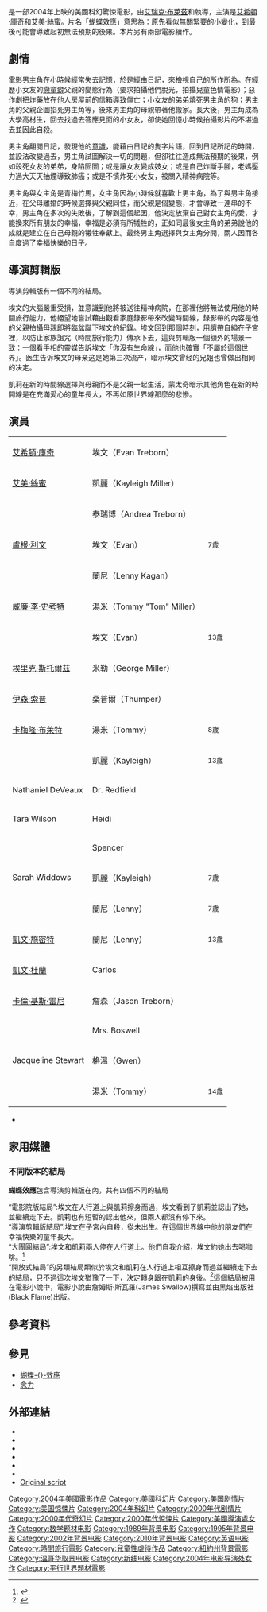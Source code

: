 {{expand|time=2014-04-15T07:48:07+00:00}}
{{noteTA
|G1=Show
|G2=Movie
|T=zh:連鎖蝶變;zh-hans:蝴蝶效应 (电影);zh-hk:連鎖蝶變;zh-tw:蝴蝶效應 (電影);
|1=zh:連鎖蝶變;zh-hans:蝴蝶效应;zh-hk:連鎖蝶變;zh-tw:蝴蝶效應;
|2=zh:艾斯頓·傑查;zh-hk:艾斯頓·傑查;zh-tw:艾希頓·庫奇;zh-cn:阿什顿·库彻; 
|3=zh:艾美·絲蜜;zh-hk:艾美·絲蜜;zh-tw:艾咪·史瑪特;zh-cn:艾米·斯马特;
}}
{{Otheruses|蝴蝶效應 (消歧義)}}
{{Infobox film
| name           = 連鎖蝶變
| original_name  = ''The Butterfly Effect''
| image          = Butterfly Effect movie.jpg
| caption        = 
| director       = [[艾瑞克·布萊茲|艾瑞克·布萊茲]]<br />{{link-en|J·麥基·古柏|J. Mackye Gruber}}
| producer       = {{ubl|Anthony Rhulen|{{link-en|克里斯·班德|Chris Bender (film producer)}}|[[艾希頓·庫奇|艾希頓·庫奇]]|{{link-en|J·C·史賓克|J. C. Spink}}|A.J. Dix}}
| writer         = 艾瑞克·布萊茲<br />J·麥基·古柏
| starring       = {{ubl|[[艾希頓·庫奇|艾希頓·庫奇]]|{{link-en|瑪露娜·華特斯|Melora Walters}}|[[艾美·絲蜜|艾美·絲蜜]]|{{link-en|艾登·韓森|Elden Henson}}|[[威廉·李·史考特|威廉·李·史考特]]|[[埃里克·斯托爾茲|埃里克·斯托爾茲]]|[[卡梅隆·布萊特|卡梅隆·布萊特]]|[[伊森·索普|伊森·索普]]|[[盧根·利文|盧根·利文]]|{{link-en|約翰·派屈克·阿默多利|John Patrick Amedori}}}}
| music          = {{link-en|麥可·蘇比|Michael Suby}}
| cinematography = {{link-en|馬修·F·昂納蒂|Matthew F. Leonetti}}
| editing        = Peter Amundson
| studio         = FilmEngine<br />BenderSpink<br />{{link-en|Katalyst Media|Katalyst Media}}
| distributor    = [[新線影業|新線影業]]
| released       = {{Start date|2004|1|23}}
| runtime        = 119分鐘
| country        = {{美國電影產地}}
| language       = 英語
| budget         = $13,000,000
| gross          = $96,060,858
| followed_by    = '''[[蝴蝶效應2|蝴蝶效應2]]''' ''{{link-en|蝴蝶效應2|The Butterfly Effect 2|The Butterfly Effect 2}}'' (2006)<br />'''[[蝴蝶效應3:啟示|蝴蝶效應3:啟示]]'''{{link-en|蝴蝶效應3:啟示|The Butterfly Effect 2|The Butterfly Effect 3: Revelations}} (2009)
| cn_name = 蝴蝶效应
| hk_name = 連鎖蝶變
| tw_name = 蝴蝶效應
}}

{{作品名稱|name=''The Butterfly Effect''|hk=連鎖蝶變|tw=蝴蝶效應|equiv-cn=tw}}是一部2004年上映的美國科幻驚悚電影，由[[艾瑞克·布萊茲|艾瑞克·布萊茲]]和{{link-en|J·麥基·古柏|J. Mackye Gruber}}執導，主演是[[艾希頓·庫奇|艾希頓·庫奇]]和[[艾美·絲蜜|艾美·絲蜜]]。片名「[[蝴蝶效應|蝴蝶效應]]」意思為：原先看似無關緊要的小變化，到最後可能會導致起初無法預期的後果。本片另有兩部電影續作。

==劇情==
電影男主角在小時候經常失去記憶，於是經由日記，來檢視自己的所作所為。在經歷小女友的[[戀童癖|戀童癖]]父親的變態行為（要求拍攝他們脫光，拍攝兒童色情電影）；惡作劇把炸藥放在他人房屋前的信箱導致傷亡；小女友的弟弟燒死男主角的狗；男主角的父親企圖掐死男主角等，後來男主角的母親帶著他搬家。長大後，男主角成為大學高材生，回去找過去答應見面的小女友，卻使她回憶小時候拍攝影片的不堪過去並因此自殺。

男主角翻閱日記，發現他的[[意識|意識]]，能藉由日記的隻字片語，回到日記所記的時間，並設法改變過去，男主角試圖解決一切的問題，但卻往往造成無法預期的後果，例如殺死女友的弟弟，身陷囹圄；或是讓女友變成妓女；或是自己炸斷手腳，老媽壓力過大天天抽煙導致肺癌；或是不慎炸死小女友，被關入精神病院等。

男主角與女主角是青梅竹馬，女主角因為小時候就喜歡上男主角，為了與男主角接近，在父母離婚的時候選擇與父親同住，而父親是個變態，才會導致一連串的不幸，男主角在多次的失敗後，了解到這個起因，他決定放棄自己對女主角的愛，才能換來所有朋友的幸福，幸福是必須有所犧牲的，正如同最後女主角的弟弟說他的成就是建立在自己母親的犧牲奉獻上。最终男主角選擇與女主角分開，兩人因而各自度過了幸福快樂的日子。

==導演剪輯版==
導演剪輯版有一個不同的結局。

埃文的大腦嚴重受損，並意識到他將被送往精神病院，在那裡他將無法使用他的時間旅行能力，他絕望地嘗試藉由觀看家庭錄影帶來改變時間線，錄影帶的內容是他的父親拍攝母親即將臨盆誕下埃文的紀錄。埃文回到那個時刻，用[[臍帶|臍帶]][[自縊|自縊]]在子宮裡，以防止家族詛咒（時間旅行能力）傳承下去，這與剪輯版一個額外的場景一致：一個看手相的靈媒告訴埃文「你沒有生命線」，而他也確實「不屬於這個世界」。医生告诉埃文的母亲这是她第三次流产，暗示埃文曾经的兄姐也曾做出相同的决定。

凱莉在新的時間線選擇與母親而不是父親一起生活，蒙太奇暗示其他角色在新的時間線是在充滿愛心的童年長大，不再如原世界線那麼的悲慘。

== 演員 ==
{| class="wikitable"
|+
|[[艾希頓·庫奇|艾希頓·庫奇]]
|埃文（Evan Treborn）
|
|-
|[[艾美·絲蜜|艾美·絲蜜]]
|凱麗（Kayleigh Miller）
|
|-
|{{link-en|瑪露娜·華特斯|Melora Walters}}
|泰瑞博（Andrea Treborn）
|
|-
|[[盧根·利文|盧根·利文]]
|埃文（Evan）
|<small>7歲</small>
|-
|{{link-en|艾登·韓森|Elden Henson}}
|蘭尼（Lenny Kagan）
|
|-
|[[威廉·李·史考特|威廉·李·史考特]]
|湯米（Tommy "Tom" Miller）
|
|-
|{{link-en|約翰·派屈克·阿默多利|John Patrick Amedori}}
|埃文（Evan）
|<small>13歲</small>
|-
|[[埃里克·斯托爾茲|埃里克·斯托爾茲]]
|米勒（George Miller）
|
|-
|[[伊森·索普|伊森·索普]]
|桑普爾（Thumper）
|
|-
|[[卡梅隆·布萊特|卡梅隆·布萊特]]
|湯米（Tommy）
|<small>8歲</small>
|-
|{{link-en|Irene Gorovaia|Irene Gorovaia}}
|凱麗（Kayleigh）
|<small>13歲</small>
|-
|Nathaniel DeVeaux
|Dr. Redfield
|
|-
|Tara Wilson
|Heidi
|
|-
|{{link-en|傑西·哈契|Jesse Hutch}}
|Spencer
|
|-
|Sarah Widdows
|凱麗（Kayleigh）
|<small>7歲</small>
|-
|{{link-en|傑克·凱斯|Jake Kaese}}
|蘭尼（Lenny）
|<small>7歲</small>
|-
|[[凱文·施密特|凱文·施密特]]
|蘭尼（Lenny）
|<small>13歲</small>
|-
|[[凱文·杜蘭|凱文·杜蘭]]
|Carlos
|
|-
|[[卡倫·基斯·雷尼|卡倫·基斯·雷尼]]
|詹森（Jason Treborn）
|
|-
|{{link-en|蘿瑞娜·蓋爾|Lorena Gale}}
|Mrs. Boswell
|
|-
|Jacqueline Stewart
|格溫（Gwen）
|
|-
|{{link-en|傑西·詹姆斯 (演員)|Jesse James (actor)|傑西·詹姆斯}}
|湯米（Tommy）
|<small>14歲</small>
|}
*

==家用媒體==

===不同版本的結局===
'''蝴蝶效應'''包含導演剪輯版在內，共有四個不同的結局

“電影院版結局”:埃文在人行道上與凱莉擦身而過，埃文看到了凱莉並認出了她，並繼續走下去。凱莉也有短暫的認出他來，但兩人都沒有停下來。<br />
“導演剪輯版結局”:埃文在子宮內自殺，從未出生。在這個世界線中他的朋友們在幸福快樂的童年長大。<br />
“大團圓結局”:埃文和凱莉兩人停在人行道上。他們自我介紹，埃文約她出去喝咖啡。<ref>{{cite video|people = Ashton Kutcher (Executive Producer)|title = Happy Ending|publisher = New Line Cinema}}</ref><br />
“開放式結局”的另類結局類似於埃文和凱莉在人行道上相互擦身而過並繼續走下去的結局，只不過這次埃文猶豫了一下，決定轉身跟在凱莉的身後。<ref>{{cite video|people = Ashton Kutcher (Executive Producer)|title = Open Ending|publisher = New Line Cinema|medium = DVD}}</ref>這個結局被用在電影小說中，電影小說由詹姆斯·斯瓦羅(James Swallow)撰寫並由黑焰出版社(Black Flame)出版。

==參考資料==
{{Reflist}}

== 參見 ==
* [[蝴蝶效應|蝴蝶-{}-效應]]
* [[念力|念力]]

== 外部連結 ==
{{wikiquote|en:The Butterfly Effect}}
* {{official|http://www.butterflyeffectmovie.com/}}
* {{imdb title|id=0289879|title=The Butterfly Effect}}
* {{Amg movie|278653|The Butterfly Effect}}
* {{rotten-tomatoes|id=butterfly_effect|title=The Butterfly Effect}}
* {{mojo title|id=butterflyeffect|title=The Butterfly Effect}}
* {{metacritic film|the-butterfly-effect|The Butterfly Effect}}
* [http://www.horrorlair.com/movies/butterfly.html Original script] {{Wayback|url=http://www.horrorlair.com/movies/butterfly.html |date=20090219163402 }}

{{DEFAULTSORT:Butterfly Effect, The}}
[[Category:2004年美國電影作品|Category:2004年美國電影作品]]
[[Category:美國科幻片|Category:美國科幻片]]
[[Category:美国剧情片|Category:美国剧情片]]
[[Category:美国惊悚片|Category:美国惊悚片]]
[[Category:2004年科幻片|Category:2004年科幻片]]
[[Category:2000年代剧情片|Category:2000年代剧情片]]
[[Category:2000年代奇幻片|Category:2000年代奇幻片]]
[[Category:2000年代惊悚片|Category:2000年代惊悚片]]
[[Category:美國導演處女作|Category:美國導演處女作]]
[[Category:数学题材电影|Category:数学题材电影]]
[[Category:1989年背景电影|Category:1989年背景电影]]
[[Category:1995年背景电影|Category:1995年背景电影]]
[[Category:2002年背景电影|Category:2002年背景电影]]
[[Category:2010年背景电影|Category:2010年背景电影]]
[[Category:英语电影|Category:英语电影]]
[[Category:時間旅行電影|Category:時間旅行電影]]
[[Category:兒童性虐待作品|Category:兒童性虐待作品]]
[[Category:紐約州背景電影|Category:紐約州背景電影]]
[[Category:温哥华取景电影|Category:温哥华取景电影]]
[[Category:新线电影|Category:新线电影]]
[[Category:2004年电影导演处女作|Category:2004年电影导演处女作]]
[[Category:平行世界題材電影|Category:平行世界題材電影]]